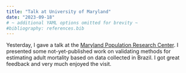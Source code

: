 ```yaml
---
title: "Talk at University of Maryland"
date: "2023-09-18"
# ~ additional YAML options omitted for brevity ~
#bibliography: references.bib
---
```



Yesterday, I gave a talk at the [Maryland Population Research Center](https://www.popcenter.umd.edu/).
I presented some not-yet-published work on validating methods for estimating adult mortality based
on data collected in Brazil. I got great feedback and very much enjoyed the visit.
